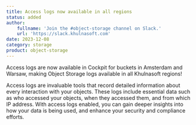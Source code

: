 ```yaml
---
title: Access logs now available in all regions
status: added
author:
    fullname: 'Join the #object-storage channel on Slack.'
    url: 'https://slack.khulnasoft.com'
date: 2023-12-08
category: storage
product: object-storage
---
```


Access logs are now available in Cockpit for buckets in Amsterdam and Warsaw, making Object Storage logs available in all Khulnasoft regions!

Access logs are invaluable tools that record detailed information about every interaction with your objects. These logs include essential data such as who accessed your objects, when they accessed them, and from which IP address. With access logs enabled, you can gain deeper insights into how your data is being used, and enhance your security and compliance efforts.

